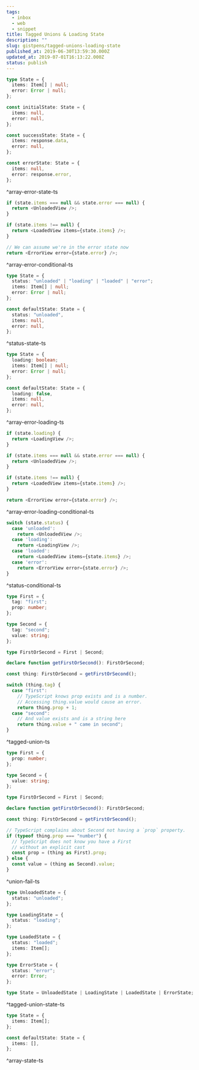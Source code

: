 ```yaml
---
tags:
  - inbox
  - web
  - snippet
title: Tagged Unions & Loading State
description: ""
slug: gistpens/tagged-unions-loading-state
published_at: 2019-06-30T13:59:30.000Z
updated_at: 2019-07-01T16:13:22.000Z
status: publish
---
```

```typescript title="array-error-state.ts"
type State = {
  items: Item[] | null;
  error: Error | null;
};

const initialState: State = {
  items: null,
  error: null,
};

const successState: State = {
  items: response.data,
  error: null,
};

const errorState: State = {
  items: null,
  error: response.error,
};
```

^array-error-state-ts

```typescript title="array-error-conditional.ts"
if (state.items === null && state.error === null) {
  return <UnloadedView />;
}

if (state.items !== null) {
  return <LoadedView items={state.items} />;
}

// We can assume we're in the error state now
return <ErrorView error={state.error} />;
```

^array-error-conditional-ts

```typescript title="status-state.ts"
type State = {
  status: "unloaded" | "loading" | "loaded" | "error";
  items: Item[] | null;
  error: Error | null;
};

const defaultState: State = {
  status: "unloaded",
  items: null,
  error: null,
};
```

^status-state-ts

```typescript title="array-error-loading.ts"
type State = {
  loading: boolean;
  items: Item[] | null;
  error: Error | null;
};

const defaultState: State = {
  loading: false,
  items: null,
  error: null,
};
```

^array-error-loading-ts

```typescript title="array-error-loading-conditional.ts"
if (state.loading) {
  return <LoadingView />;
}

if (state.items === null && state.error === null) {
  return <UnloadedView />;
}

if (state.items !== null) {
  return <LoadedView items={state.items} />;
}

return <ErrorView error={state.error} />;
```

^array-error-loading-conditional-ts

```typescript title="status-conditional.ts"
switch (state.status) {
  case 'unloaded':
    return <UnloadedView />;
  case 'loading':
    return <LoadingView />;
  case 'loaded':
    return <LoadedView items={state.items} />;
  case 'error':
    return <ErrorView error={state.error} />;
}
```

^status-conditional-ts

```typescript title="tagged-union.ts"
type First = {
  tag: "first";
  prop: number;
};

type Second = {
  tag: "second";
  value: string;
};

type FirstOrSecond = First | Second;

declare function getFirstOrSecond(): FirstOrSecond;

const thing: FirstOrSecond = getFirstOrSecond();

switch (thing.tag) {
  case "first":
    // TypeScript knows prop exists and is a number.
    // Accessing thing.value would cause an error.
    return thing.prop + 1;
  case "second":
    // And value exists and is a string here
    return thing.value + " came in second";
}
```

^tagged-union-ts

```typescript title="union-fail.ts"
type First = {
  prop: number;
};

type Second = {
  value: string;
};

type FirstOrSecond = First | Second;

declare function getFirstOrSecond(): FirstOrSecond;

const thing: FirstOrSecond = getFirstOrSecond();

// TypeScript complains about Second not having a `prop` property.
if (typeof thing.prop === "number") {
  // TypeScript does not know you have a First
  // without an explicit cast
  const prop = (thing as First).prop;
} else {
  const value = (thing as Second).value;
}
```

^union-fail-ts

```typescript title="tagged-union-state.ts"
type UnloadedState = {
  status: "unloaded";
};

type LoadingState = {
  status: "loading";
};

type LoadedState = {
  status: "loaded";
  items: Item[];
};

type ErrorState = {
  status: "error";
  error: Error;
};

type State = UnloadedState | LoadingState | LoadedState | ErrorState;
```

^tagged-union-state-ts

```typescript title="array-state.ts"
type State = {
  items: Item[];
};

const defaultState: State = {
  items: [],
};
```

^array-state-ts
